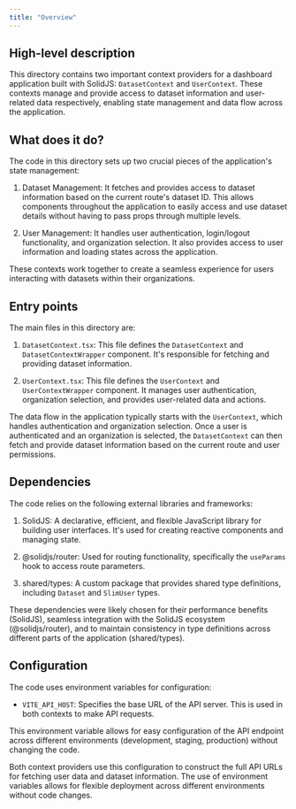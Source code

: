 ```yaml
---
title: "Overview"
---
```


## High-level description
This directory contains two important context providers for a dashboard application built with SolidJS: `DatasetContext` and `UserContext`. These contexts manage and provide access to dataset information and user-related data respectively, enabling state management and data flow across the application.

## What does it do?
The code in this directory sets up two crucial pieces of the application's state management:

1. Dataset Management: It fetches and provides access to dataset information based on the current route's dataset ID. This allows components throughout the application to easily access and use dataset details without having to pass props through multiple levels.

2. User Management: It handles user authentication, login/logout functionality, and organization selection. It also provides access to user information and loading states across the application.

These contexts work together to create a seamless experience for users interacting with datasets within their organizations.

## Entry points
The main files in this directory are:

1. `DatasetContext.tsx`: This file defines the `DatasetContext` and `DatasetContextWrapper` component. It's responsible for fetching and providing dataset information.

2. `UserContext.tsx`: This file defines the `UserContext` and `UserContextWrapper` component. It manages user authentication, organization selection, and provides user-related data and actions.

The data flow in the application typically starts with the `UserContext`, which handles authentication and organization selection. Once a user is authenticated and an organization is selected, the `DatasetContext` can then fetch and provide dataset information based on the current route and user permissions.

## Dependencies
The code relies on the following external libraries and frameworks:

1. SolidJS: A declarative, efficient, and flexible JavaScript library for building user interfaces. It's used for creating reactive components and managing state.

2. @solidjs/router: Used for routing functionality, specifically the `useParams` hook to access route parameters.

3. shared/types: A custom package that provides shared type definitions, including `Dataset` and `SlimUser` types.

These dependencies were likely chosen for their performance benefits (SolidJS), seamless integration with the SolidJS ecosystem (@solidjs/router), and to maintain consistency in type definitions across different parts of the application (shared/types).

## Configuration
The code uses environment variables for configuration:

- `VITE_API_HOST`: Specifies the base URL of the API server. This is used in both contexts to make API requests.

This environment variable allows for easy configuration of the API endpoint across different environments (development, staging, production) without changing the code.

Both context providers use this configuration to construct the full API URLs for fetching user data and dataset information. The use of environment variables allows for flexible deployment across different environments without code changes.